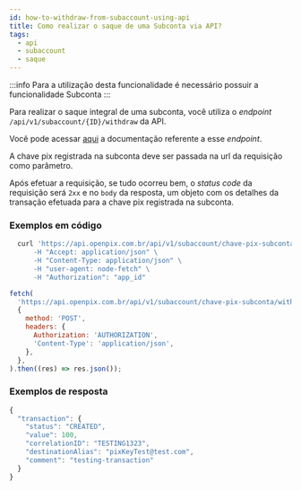 ```yaml
---
id: how-to-withdraw-from-subaccount-using-api
title: Como realizar o saque de uma Subconta via API?
tags:
  - api
  - subaccount
  - saque
---
```



:::info
Para a utilização desta funcionalidade é necessário possuir a funcionalidade Subconta
:::

Para realizar o saque integral de uma subconta, você utiliza o _endpoint_ `/api/v1/subaccount/{ID}/withdraw` da API.

Você pode acessar [aqui](https://developers.openpix.com.br/api#tag/sub-account-(request-access)/paths/~1api~1v1~1subaccount~1%7Bid%7D~1withdraw/post)
a documentação referente a esse _endpoint_.

A chave pix registrada na subconta deve ser passada na url da requisição como parâmetro.

Após efetuar a requisição, se tudo ocorreu bem, o _status code_ da requisição será `2xx` e no `body` da resposta, um objeto com os detalhes da transação efetuada para a chave pix registrada na subconta.

### Exemplos em código

<Tabs>
  <TabItem value="shell-curl" label="Shell + cURL" default>

```sh
  curl 'https://api.openpix.com.br/api/v1/subaccount/chave-pix-subconta/withdraw -X POST \
      -H "Accept: application/json" \
      -H "Content-Type: application/json" \
      -H "user-agent: node-fetch" \
      -H "Authorization": "app_id"
```

  </TabItem>
  <TabItem value="javascript" label="JavaScript + Fetch" default>

```js
fetch(
  'https://api.openpix.com.br/api/v1/subaccount/chave-pix-subconta/withdraw',
  {
    method: 'POST',
    headers: {
      Authorization: 'AUTHORIZATION',
      'Content-Type': 'application/json',
    },
  },
).then((res) => res.json());
```

  </TabItem>
</Tabs>

### Exemplos de resposta

```jsx
{
  "transaction": {
    "status": "CREATED",
    "value": 100,
    "correlationID": "TESTING1323",
    "destinationAlias": "pixKeyTest@test.com",
    "comment": "testing-transaction"
  }
}
```
